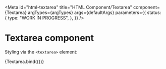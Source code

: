 <!-- @license CC0-1.0 -->


<Meta
  id="html-textarea"
  title="HTML Component/Textarea"
  component={Textarea}
  argTypes={argTypes}
  args={defaultArgs}
  parameters={{
    status: {
      type: "WORK IN PROGRESS",
    },
  }}
/>

# Textarea component

Styling via the `<textarea>` element:

<Canvas>
  <Story name="Default" args={exampleArgs}>
    {Textarea.bind({})}
  </Story>
</Canvas>

<ArgsTable story="Default" />
